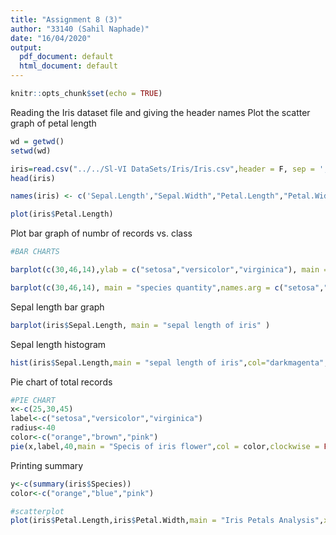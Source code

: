 ```yaml
---
title: "Assignment 8 (3)"
author: "33140 (Sahil Naphade)"
date: "16/04/2020"
output:
  pdf_document: default
  html_document: default
---
```


```r
knitr::opts_chunk$set(echo = TRUE)
```

Reading the Iris dataset file and giving the header names
Plot the scatter graph of petal length
```r
wd = getwd()
setwd(wd)

iris=read.csv("../../Sl-VI DataSets/Iris/Iris.csv",header = F, sep = ',')
head(iris)

names(iris) <- c('Sepal.Length',"Sepal.Width","Petal.Length","Petal.Width","Class")

plot(iris$Petal.Length)

```

Plot bar graph of numbr of records vs. class

```r
#BAR CHARTS

barplot(c(30,46,14),ylab = c("setosa","versicolor","virginica"), main = "species quantity" )
```


```r
barplot(c(30,46,14), main = "species quantity",names.arg = c("setosa","versicolor","virginica") )

```

Sepal length bar graph
```r
barplot(iris$Sepal.Length, main = "sepal length of iris" )


```

Sepal length histogram
```r
hist(iris$Sepal.Length,main = "sepal length of iris",col="darkmagenta",freq=FALSE)
```

Pie chart of total records
```r
#PIE CHART
x<-c(25,30,45)
label<-c("setosa","versicolor","virginica")
radius<-40
color<-c("orange","brown","pink")
pie(x,label,40,main = "Specis of iris flower",col = color,clockwise = FALSE)

```
Printing summary
```r
y<-c(summary(iris$Species))
color<-c("orange","blue","pink")

```

```r

#scatterplot
plot(iris$Petal.Length,iris$Petal.Width,main = "Iris Petals Analysis",xlab = "Length",ylab = "Width",xlim = c(0,8),ylim = c(0,2.5),axes = TRUE,col=1)
```

